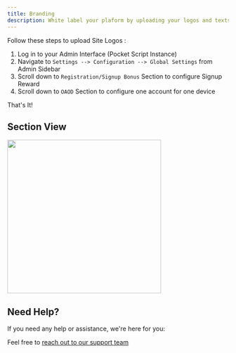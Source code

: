 ```yaml
---
title: Branding
description: White label your plaform by uploading your logos and texts
---
```


Follow these steps to upload Site Logos :

  1. Log in to your Admin Interface (Pocket Script Instance)
  2. Navigate to `Settings --> Configuration --> Global Settings` from Admin Sidebar
  3. Scroll down to `Registration/Signup Bonus` Section to configure Signup Reward
  4. Scroll down to `OAOD` Section to configure one account for one device

That's It!

## Section View

<img height="350" src="/images/web-account-settings.png" />

## Need Help?

If you need any help or assistance, we're here for you:

Feel free to [reach out to our support team](https://droidoxy.com/support/)
